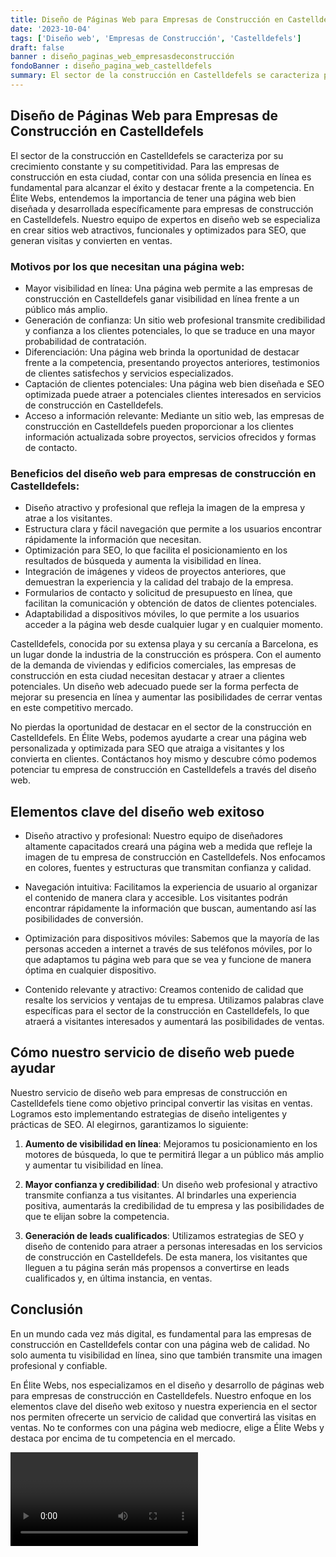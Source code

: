```yaml
---
title: Diseño de Páginas Web para Empresas de Construcción en Castelldefels
date: '2023-10-04'
tags: ['Diseño web', 'Empresas de Construcción', 'Castelldefels']
draft: false
banner : diseño_paginas_web_empresasdeconstrucción
fondoBanner : diseño_pagina_web_castelldefels
summary: El sector de la construcción en Castelldefels se caracteriza por su crecimiento constante y su competitividad. Para las empresas de construcción en esta ciudad, contar con una sólida presencia en línea es fundamental para alcanzar el éxito y destacar frente a la competencia. En Élite Webs, entendemos la importancia de tener una página web bien diseñada y desarrollada específicamente para empresas de construcción en Castelldefels. Nuestro equipo de expertos en diseño web se especializa en crear sitios web atractivos, funcionales y optimizados para SEO, que generan visitas y convierten en ventas. 
---
```


## Diseño de Páginas Web para Empresas de Construcción en Castelldefels

El sector de la construcción en Castelldefels se caracteriza por su crecimiento constante y su competitividad. Para las empresas de construcción en esta ciudad, contar con una sólida presencia en línea es fundamental para alcanzar el éxito y destacar frente a la competencia. En Élite Webs, entendemos la importancia de tener una página web bien diseñada y desarrollada específicamente para empresas de construcción en Castelldefels. Nuestro equipo de expertos en diseño web se especializa en crear sitios web atractivos, funcionales y optimizados para SEO, que generan visitas y convierten en ventas. 

### Motivos por los que necesitan una página web:

- Mayor visibilidad en línea: Una página web permite a las empresas de construcción en Castelldefels ganar visibilidad en línea frente a un público más amplio.
- Generación de confianza: Un sitio web profesional transmite credibilidad y confianza a los clientes potenciales, lo que se traduce en una mayor probabilidad de contratación.
- Diferenciación: Una página web brinda la oportunidad de destacar frente a la competencia, presentando proyectos anteriores, testimonios de clientes satisfechos y servicios especializados.
- Captación de clientes potenciales: Una página web bien diseñada e SEO optimizada puede atraer a potenciales clientes interesados en servicios de construcción en Castelldefels.
- Acceso a información relevante: Mediante un sitio web, las empresas de construcción en Castelldefels pueden proporcionar a los clientes información actualizada sobre proyectos, servicios ofrecidos y formas de contacto.

### Beneficios del diseño web para empresas de construcción en Castelldefels:

- Diseño atractivo y profesional que refleja la imagen de la empresa y atrae a los visitantes.
- Estructura clara y fácil navegación que permite a los usuarios encontrar rápidamente la información que necesitan.
- Optimización para SEO, lo que facilita el posicionamiento en los resultados de búsqueda y aumenta la visibilidad en línea.
- Integración de imágenes y videos de proyectos anteriores, que demuestran la experiencia y la calidad del trabajo de la empresa.
- Formularios de contacto y solicitud de presupuesto en línea, que facilitan la comunicación y obtención de datos de clientes potenciales.
- Adaptabilidad a dispositivos móviles, lo que permite a los usuarios acceder a la página web desde cualquier lugar y en cualquier momento.

Castelldefels, conocida por su extensa playa y su cercanía a Barcelona, es un lugar donde la industria de la construcción es próspera. Con el aumento de la demanda de viviendas y edificios comerciales, las empresas de construcción en esta ciudad necesitan destacar y atraer a clientes potenciales. Un diseño web adecuado puede ser la forma perfecta de mejorar su presencia en línea y aumentar las posibilidades de cerrar ventas en este competitivo mercado.

No pierdas la oportunidad de destacar en el sector de la construcción en Castelldefels. En Élite Webs, podemos ayudarte a crear una página web personalizada y optimizada para SEO que atraiga a visitantes y los convierta en clientes. Contáctanos hoy mismo y descubre cómo podemos potenciar tu empresa de construcción en Castelldefels a través del diseño web.

<GifSeo />

<Cta />

## Elementos clave del diseño web exitoso

- Diseño atractivo y profesional: Nuestro equipo de diseñadores altamente capacitados creará una página web a medida que refleje la imagen de tu empresa de construcción en Castelldefels. Nos enfocamos en colores, fuentes y estructuras que transmitan confianza y calidad.

- Navegación intuitiva: Facilitamos la experiencia de usuario al organizar el contenido de manera clara y accesible. Los visitantes podrán encontrar rápidamente la información que buscan, aumentando así las posibilidades de conversión.

- Optimización para dispositivos móviles: Sabemos que la mayoría de las personas acceden a internet a través de sus teléfonos móviles, por lo que adaptamos tu página web para que se vea y funcione de manera óptima en cualquier dispositivo.

- Contenido relevante y atractivo: Creamos contenido de calidad que resalte los servicios y ventajas de tu empresa. Utilizamos palabras clave específicas para el sector de la construcción en Castelldefels, lo que atraerá a visitantes interesados y aumentará las posibilidades de ventas.

## Cómo nuestro servicio de diseño web puede ayudar

Nuestro servicio de diseño web para empresas de construcción en Castelldefels tiene como objetivo principal convertir las visitas en ventas. Logramos esto implementando estrategias de diseño inteligentes y prácticas de SEO. Al elegirnos, garantizamos lo siguiente:

1. **Aumento de visibilidad en línea**: Mejoramos tu posicionamiento en los motores de búsqueda, lo que te permitirá llegar a un público más amplio y aumentar tu visibilidad en línea.

2. **Mayor confianza y credibilidad**: Un diseño web profesional y atractivo transmite confianza a tus visitantes. Al brindarles una experiencia positiva, aumentarás la credibilidad de tu empresa y las posibilidades de que te elijan sobre la competencia.

3. **Generación de leads cualificados**: Utilizamos estrategias de SEO y diseño de contenido para atraer a personas interesadas en los servicios de construcción en Castelldefels. De esta manera, los visitantes que lleguen a tu página serán más propensos a convertirse en leads cualificados y, en última instancia, en ventas.

## Conclusión

En un mundo cada vez más digital, es fundamental para las empresas de construcción en Castelldefels contar con una página web de calidad. No solo aumenta tu visibilidad en línea, sino que también transmite una imagen profesional y confiable. 

En Élite Webs, nos especializamos en el diseño y desarrollo de páginas web para empresas de construcción en Castelldefels. Nuestro enfoque en los elementos clave del diseño web exitoso y nuestra experiencia en el sector nos permiten ofrecerte un servicio de calidad que convertirá las visitas en ventas. No te conformes con una página web mediocre, elige a Élite Webs y destaca por encima de tu competencia en el mercado.

<Video />

<CtaBot job='Empresas de Construcción' city='Castelldefels'/>

<Gmaps query='Castelldefels+españa+maps' />